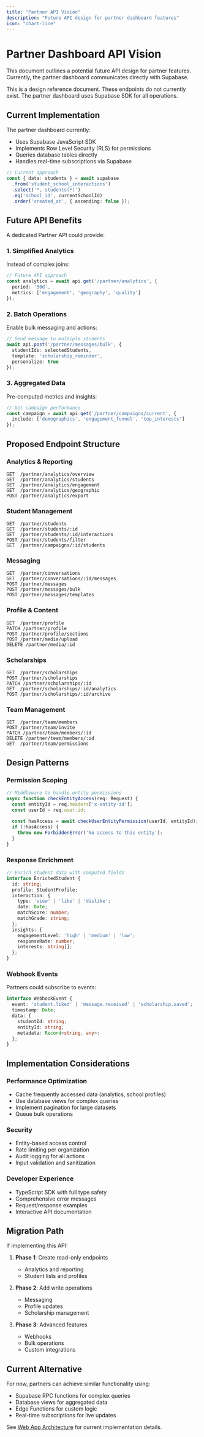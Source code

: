 ```yaml
---
title: "Partner API Vision"
description: "Future API design for partner dashboard features"
icon: "chart-line"
---
```


# Partner Dashboard API Vision

This document outlines a potential future API design for partner features. Currently, the partner dashboard communicates directly with Supabase.

<Note>
This is a design reference document. These endpoints do not currently exist. The partner dashboard uses Supabase SDK for all operations.
</Note>

## Current Implementation

The partner dashboard currently:
- Uses Supabase JavaScript SDK
- Implements Row Level Security (RLS) for permissions
- Queries database tables directly
- Handles real-time subscriptions via Supabase

```typescript
// Current approach
const { data: students } = await supabase
  .from('student_school_interactions')
  .select('*, students(*)')
  .eq('school_id', currentSchoolId)
  .order('created_at', { ascending: false });
```

## Future API Benefits

A dedicated Partner API could provide:

### 1. Simplified Analytics

Instead of complex joins:
```typescript
// Future API approach
const analytics = await api.get('/partner/analytics', {
  period: '30d',
  metrics: ['engagement', 'geography', 'quality']
});
```

### 2. Batch Operations

Enable bulk messaging and actions:
```typescript
// Send message to multiple students
await api.post('/partner/messages/bulk', {
  studentIds: selectedStudents,
  template: 'scholarship_reminder',
  personalize: true
});
```

### 3. Aggregated Data

Pre-computed metrics and insights:
```typescript
// Get campaign performance
const campaign = await api.get('/partner/campaigns/current', {
  include: ['demographics', 'engagement_funnel', 'top_interests']
});
```

## Proposed Endpoint Structure

### Analytics & Reporting
```
GET  /partner/analytics/overview
GET  /partner/analytics/students
GET  /partner/analytics/engagement
GET  /partner/analytics/geographic
POST /partner/analytics/export
```

### Student Management
```
GET  /partner/students
GET  /partner/students/:id
GET  /partner/students/:id/interactions
POST /partner/students/filter
GET  /partner/campaigns/:id/students
```

### Messaging
```
GET  /partner/conversations
GET  /partner/conversations/:id/messages
POST /partner/messages
POST /partner/messages/bulk
POST /partner/messages/templates
```

### Profile & Content
```
GET  /partner/profile
PATCH /partner/profile
POST /partner/profile/sections
POST /partner/media/upload
DELETE /partner/media/:id
```

### Scholarships
```
GET  /partner/scholarships
POST /partner/scholarships
PATCH /partner/scholarships/:id
GET  /partner/scholarships/:id/analytics
POST /partner/scholarships/:id/archive
```

### Team Management
```
GET  /partner/team/members
POST /partner/team/invite
PATCH /partner/team/members/:id
DELETE /partner/team/members/:id
GET  /partner/team/permissions
```

## Design Patterns

### Permission Scoping

```typescript
// Middleware to handle entity permissions
async function checkEntityAccess(req: Request) {
  const entityId = req.headers['x-entity-id'];
  const userId = req.user.id;
  
  const hasAccess = await checkUserEntityPermission(userId, entityId);
  if (!hasAccess) {
    throw new ForbiddenError('No access to this entity');
  }
}
```

### Response Enrichment

```typescript
// Enrich student data with computed fields
interface EnrichedStudent {
  id: string;
  profile: StudentProfile;
  interaction: {
    type: 'view' | 'like' | 'dislike';
    date: Date;
    matchScore: number;
    matchGrade: string;
  };
  insights: {
    engagementLevel: 'high' | 'medium' | 'low';
    responseRate: number;
    interests: string[];
  };
}
```

### Webhook Events

Partners could subscribe to events:
```typescript
interface WebhookEvent {
  event: 'student.liked' | 'message.received' | 'scholarship.saved';
  timestamp: Date;
  data: {
    studentId: string;
    entityId: string;
    metadata: Record<string, any>;
  };
}
```

## Implementation Considerations

### Performance Optimization
- Cache frequently accessed data (analytics, school profiles)
- Use database views for complex queries
- Implement pagination for large datasets
- Queue bulk operations

### Security
- Entity-based access control
- Rate limiting per organization
- Audit logging for all actions
- Input validation and sanitization

### Developer Experience
- TypeScript SDK with full type safety
- Comprehensive error messages
- Request/response examples
- Interactive API documentation

## Migration Path

If implementing this API:

1. **Phase 1**: Create read-only endpoints
   - Analytics and reporting
   - Student lists and profiles

2. **Phase 2**: Add write operations
   - Messaging
   - Profile updates
   - Scholarship management

3. **Phase 3**: Advanced features
   - Webhooks
   - Bulk operations
   - Custom integrations

## Current Alternative

For now, partners can achieve similar functionality using:
- Supabase RPC functions for complex queries
- Database views for aggregated data
- Edge Functions for custom logic
- Real-time subscriptions for live updates

See [Web App Architecture](/web-app/overview) for current implementation details.